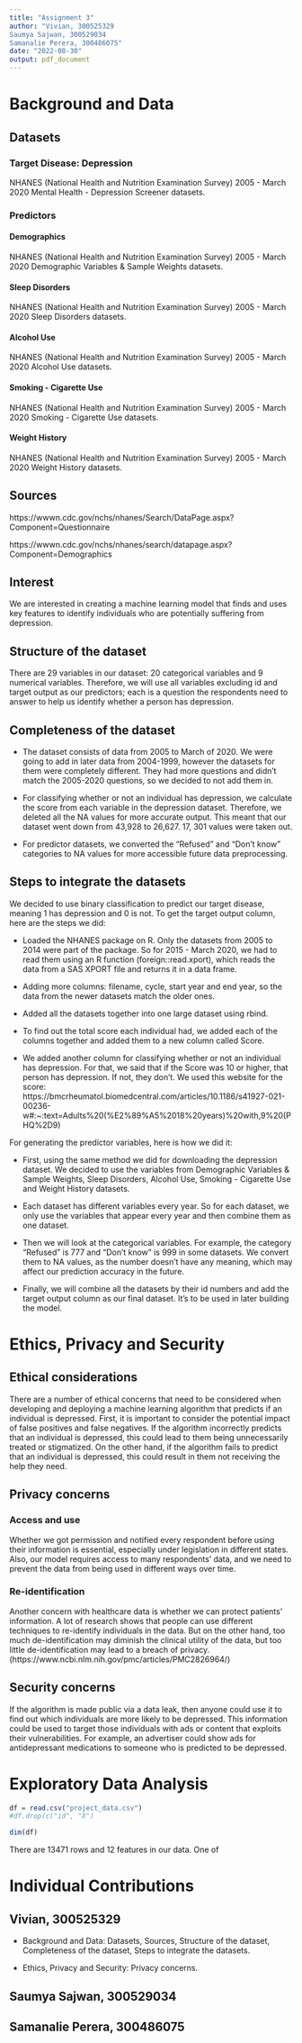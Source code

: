 ```yaml
---
title: "Assignment 3"
author: "Vivian, 300525329
Saumya Sajwan, 300529034
Samanalie Perera, 300486075"
date: "2022-08-30"
output: pdf_document
---
```

# Background and Data

## Datasets
### Target Disease: Depression
NHANES (National Health and Nutrition Examination Survey) 2005 - March 2020 Mental Health - Depression Screener datasets.

### Predictors
#### Demographics
NHANES (National Health and Nutrition Examination Survey) 2005 - March 2020 Demographic Variables & Sample Weights datasets.

#### Sleep Disorders
NHANES (National Health and Nutrition Examination Survey) 2005 - March 2020 Sleep Disorders datasets.

#### Alcohol Use
NHANES (National Health and Nutrition Examination Survey) 2005 - March 2020 Alcohol Use datasets.

#### Smoking - Cigarette Use
NHANES (National Health and Nutrition Examination Survey) 2005 - March 2020 Smoking - Cigarette Use datasets.

#### Weight History
NHANES (National Health and Nutrition Examination Survey) 2005 - March 2020 Weight History datasets.

## Sources
https://wwwn.cdc.gov/nchs/nhanes/Search/DataPage.aspx?Component=Questionnaire

https://wwwn.cdc.gov/nchs/nhanes/search/datapage.aspx?Component=Demographics

## Interest
We are interested in creating a machine learning model that finds and uses key features to identify individuals who are potentially suffering from depression. 

## Structure of the dataset
There are 29 variables in our dataset: 20 categorical variables and 9 numerical variables. Therefore, we will use all variables excluding id and target output as our predictors; each is a question the respondents need to answer to help us identify whether a person has depression.

## Completeness of the dataset
- The dataset consists of data from 2005 to March of 2020. We were going to add in later data from 2004-1999, however the datasets for them were completely different. They had more questions and didn't match the 2005-2020 questions, so we decided to not add them in. 

- For classifying whether or not an individual has depression, we calculate the score from each variable in the depression dataset. Therefore, we deleted all the NA values for more accurate output. This meant that our dataset went down from 43,928 to 26,627. 17, 301 values were taken out.  

- For predictor datasets, we converted the "Refused" and "Don't know" categories to NA values for more accessible future data preprocessing.

## Steps to integrate the datasets
We decided to use binary classification to predict our target disease, meaning 1 has depression and 0 is not. To get the target output column, here are the steps we did:

- Loaded the NHANES package on R. Only the datasets from 2005 to 2014 were part of the package. So for 2015 - March 2020, we had to read them using an R function (foreign::read.xport), which reads the data from a SAS XPORT file and returns it in a data frame. 

- Adding more columns: filename, cycle, start year and end year, so the data from the newer datasets match the older ones.

- Added all the datasets together into one large dataset using rbind.

- To find out the total score each individual had, we added each of the columns together and added them to a new column called Score.

- We added another column for classifying whether or not an individual has depression. For that, we said that if the Score was 10 or higher, that person has depression. If not, they don't. We used this website for the score: https://bmcrheumatol.biomedcentral.com/articles/10.1186/s41927-021-00236-w#:~:text=Adults%20(%E2%89%A5%2018%20years)%20with,9%20(PHQ%2D9)

For generating the predictor variables, here is how we did it:

- First, using the same method we did for downloading the depression dataset. We decided to use the variables from Demographic Variables & Sample Weights, Sleep Disorders, Alcohol Use, Smoking - Cigarette Use and Weight History datasets.

- Each dataset has different variables every year. So for each dataset, we only use the variables that appear every year and then combine them as one dataset.

- Then we will look at the categorical variables. For example, the category "Refused" is 777 and "Don't know" is 999 in some datasets. We convert them to NA values, as the number doesn't have any meaning, which may affect our prediction accuracy in the future.

- Finally, we will combine all the datasets by their id numbers and add the target output column as our final dataset. It's to be used in later building the model.

# Ethics, Privacy and Security 

## Ethical considerations
There are a number of ethical concerns that need to be considered when developing and deploying a machine learning algorithm that predicts if an individual is depressed. First, it is important to consider the potential impact of false positives and false negatives. If the algorithm incorrectly predicts that an individual is depressed, this could lead to them being unnecessarily treated or stigmatized. On the other hand, if the algorithm fails to predict that an individual is depressed, this could result in them not receiving the help they need. 

## Privacy concerns
### Access and use
Whether we got permission and notified every respondent before using their information is essential, especially under legislation in different states. Also, our model requires access to many respondents' data, and we need to prevent the data from being used in different ways over time.

### Re-identification
Another concern with healthcare data is whether we can protect patients' information. A lot of research shows that people can use different techniques to re-identify individuals in the data. But on the other hand, too much de-identification may diminish the clinical utility of the data, but too little de-identification may lead to a breach of privacy. (https://www.ncbi.nlm.nih.gov/pmc/articles/PMC2826964/)

## Security concerns
If the algorithm is made public via a data leak, then anyone could use it to find out which individuals are more likely to be depressed. This information could be used to target those individuals with ads or content that exploits their vulnerabilities. For example, an advertiser could show ads for antidepressant medications to someone who is predicted to be depressed. 

# Exploratory Data Analysis
```r
df = read.csv("project_data.csv")
#df.drop(c("id", "X")

dim(df)
```
There are 13471 rows and 12 features in our data. One of 

# Individual Contributions
## Vivian, 300525329
- Background and Data: Datasets, Sources, Structure of the dataset, Completeness of the dataset, Steps to integrate the datasets.

- Ethics, Privacy and Security: Privacy concerns.

## Saumya Sajwan, 300529034

## Samanalie Perera, 300486075


